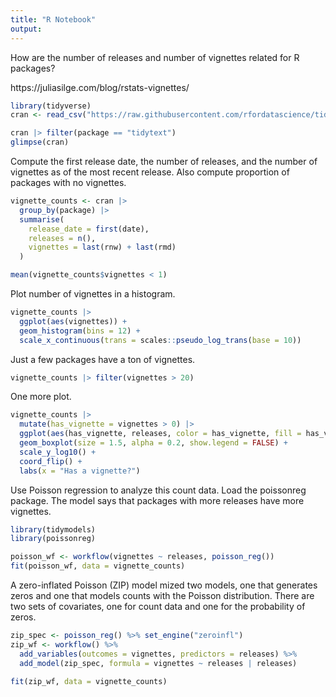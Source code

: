 ```yaml
---
title: "R Notebook"
output: 
---
```


How are the number of releases and number of vignettes related for R packages?

https://juliasilge.com/blog/rstats-vignettes/

```r
library(tidyverse)
cran <- read_csv("https://raw.githubusercontent.com/rfordatascience/tidytuesday/master/data/2022/2022-03-15/cran.csv")
```

```r
cran |> filter(package == "tidytext")
glimpse(cran)
```

Compute the first release date, the number of releases, and the number of vignettes as of the most recent release. Also compute proportion of packages with no vignettes.
```r
vignette_counts <- cran |> 
  group_by(package) |> 
  summarise(
    release_date = first(date),
    releases = n(),
    vignettes = last(rnw) + last(rmd)
  )

mean(vignette_counts$vignettes < 1)
```

Plot number of vignettes in a histogram.

```r
vignette_counts |> 
  ggplot(aes(vignettes)) +
  geom_histogram(bins = 12) +
  scale_x_continuous(trans = scales::pseudo_log_trans(base = 10))
```

Just a few packages have a ton of vignettes.

```r
vignette_counts |> filter(vignettes > 20)
```

One more plot.

```r
vignette_counts |> 
  mutate(has_vignette = vignettes > 0) |> 
  ggplot(aes(has_vignette, releases, color = has_vignette, fill = has_vignette)) +
  geom_boxplot(size = 1.5, alpha = 0.2, show.legend = FALSE) +
  scale_y_log10() +
  coord_flip() +
  labs(x = "Has a vignette?")
```

Use Poisson regression to analyze this count data. Load the poissonreg package. The model says that packages with more releases have more vignettes. 

```r
library(tidymodels)
library(poissonreg)

poisson_wf <- workflow(vignettes ~ releases, poisson_reg())
fit(poisson_wf, data = vignette_counts)
```

A zero-inflated Poisson (ZIP) model mized two models, one that generates zeros and one that models counts with the Poisson distribution. There are two sets of covariates, one for count data and one for the probability of zeros.

```r
zip_spec <- poisson_reg() %>% set_engine("zeroinfl")
zip_wf <- workflow() %>%
  add_variables(outcomes = vignettes, predictors = releases) %>%
  add_model(zip_spec, formula = vignettes ~ releases | releases)

fit(zip_wf, data = vignette_counts)
```

